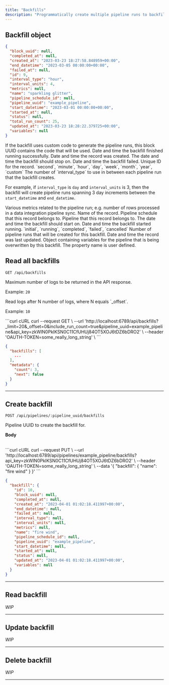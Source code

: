 ```yaml
---
title: "Backfills"
description: "Programmatically create multiple pipeline runs to backfill a pipeline."
---
```


## Backfill object


```json
{
  "block_uuid": null,
  "completed_at": null,
  "created_at": "2023-03-23 18:27:58.848959+00:00",
  "end_datetime": "2023-03-05 00:00:00+00:00",
  "failed_at": null,
  "id": 9,
  "interval_type": "hour",
  "interval_units": 4,
  "metrics": null,
  "name": "sparkling glitter",
  "pipeline_schedule_id": null,
  "pipeline_uuid": "example_pipeline",
  "start_datetime": "2023-03-01 00:00:00+00:00",
  "started_at": null,
  "status": null,
  "total_run_count": 25,
  "updated_at": "2023-03-23 18:28:22.379725+00:00",
  "variables": null
}
```

<ResponseField name="block_uuid" type="string">
  If the backfill uses custom code to generate the pipeline runs, this block UUID contains the code
  that will be used.
</ResponseField>

<ResponseField name="completed_at" type="datetime">
  Date and time the backfill finished running successfully.
</ResponseField>

<ResponseField name="created_at" type="datetime" required>
  Date and time the record was created.
</ResponseField>

<ResponseField name="end_datetime" type="datetime">
  The date and time the backfill should stop on.
</ResponseField>

<ResponseField name="failed_at" type="datetime">
  Date and time the backfill failed.
</ResponseField>

<ResponseField name="id" type="integer" required>
  Unique ID for the record.
</ResponseField>

<ResponseField name="interval_type" type="string">
  `second`, `minute`, `hour`, `day`, `week`, `month`, `year`, `custom`
</ResponseField>

<ResponseField name="interval_units" type="integer">
  The number of `interval_type` to use in between each pipeline run that the backfill creates.

  For example, if `interval_type` is `day` and `interval_units` is 3, then the backfill will create
  pipeline runs spanning 3 day increments between the `start_datetime` and `end_datetime`.
</ResponseField>

<ResponseField name="metrics" type="object">
  Various metrics related to the pipeline run; e.g. number of rows processed in a
  data integration pipeline sync.
</ResponseField>

<ResponseField name="name" type="string" required>
  Name of the record.
</ResponseField>

<ResponseField name="pipeline_scheduled_id" type="integer">
  Pipeline schedule that this record belongs to.
</ResponseField>

<ResponseField name="pipeline_uuid" type="string" required>
  Pipeline that this record belongs to.
</ResponseField>

<ResponseField name="start_datetime" type="datetime">
  The date and time the backfill should start on.
</ResponseField>

<ResponseField name="started_at" type="datetime">
  Date and time the backfill started running.
</ResponseField>

<ResponseField name="status" type="string" required>
  `initial`, `running`, `completed`, `failed`, `cancelled`
</ResponseField>

<ResponseField name="total_run_count" type="integer">
  Number of pipeline runs that will be created for this backfill.
</ResponseField>

<ResponseField name="updated_at" type="datetime" required>
  Date and time the record was last updated.
</ResponseField>

<ResponseField name="variables" type="object">
  Object containing variables for the pipeline that is being overwritten by this backfill.

  <Expandable title="properties" defaultOpen="true">
    <ResponseField name="[key]" type="string">
      The property name is user defined.
    </ResponseField>
  </Expandable>
</ResponseField>

## Read all backfills

`GET /api/backfills`

<ParamField query="_limit" type="integer">
  Maximum number of logs to be returned in the API response.

  Example: `20`
</ParamField>

<ParamField query="_offset" type="integer">
  Read logs after N number of logs, where N equals `_offset`.

  Example: `10`
</ParamField>

<CodeGroup>
```curl cURL
curl --request GET \
  --url 'http://localhost:6789/api/backfills?_limit=20&_offset=0&include_run_count=true&pipeline_uuid=example_pipeline&api_key=zkWlN0PkIKSN0C11CfUHUj84OT5XOJ6tDZ6bDRO2' \
  --header 'OAUTH-TOKEN=some_really_long_string' \
```
</CodeGroup>

```json
{
  "backfills": [
    ...
  ],
  "metadata": {
    "count": 3,
    "next": false
  }
}
```

---

## Create backfill

`POST /api/pipelines/:pipeline_uuid/backfills`

<ParamField path="pipeline_uuid" type="string" required>
  Pipeline UUID to create the backfill for.
</ParamField>

<b>Body</b>
<br />
<br />

<ParamField body="backfill" type="object" required>
  <Expandable title="payload" defaultOpen="true">
    <ParamField body="name" type="string" required>
    </ParamField>
  </Expandable>
</ParamField>

<CodeGroup>
```curl cURL
curl --request PUT \
  --url 'http://localhost:6789/api/pipelines/example_pipeline/backfills?api_key=zkWlN0PkIKSN0C11CfUHUj84OT5XOJ6tDZ6bDRO2' \
  --header 'OAUTH-TOKEN=some_really_long_string' \
  --data '{
    "backfill": {
      "name": "fire wind"
    }
  }'
```
</CodeGroup>

```json
{
  "backfill": {
    "id": 10,
    "block_uuid": null,
    "completed_at": null,
    "created_at": "2023-04-01 01:02:18.411997+00:00",
    "end_datetime": null,
    "failed_at": null,
    "interval_type": null,
    "interval_units": null,
    "metrics": null,
    "name": "fire wind",
    "pipeline_schedule_id": null,
    "pipeline_uuid": "example_pipeline",
    "start_datetime": null,
    "started_at": null,
    "status": null,
    "updated_at": "2023-04-01 01:02:18.411997+00:00",
    "variables": null
  }
}
```

---

## Read backfill

*WIP*

---

## Update backfill

*WIP*

---

## Delete backfill

*WIP*

---
